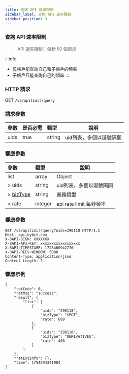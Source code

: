```yaml
---
title: 查詢 API 速率限制
sidebar_label: 查詢 API 速率限制
sidebar_position: 3
---
```

### 查詢 API 速率限制
> API 速率限制：每秒 50 個請求

:::info
* 母帳戶能查詢自己和子帳戶的頻率
* 子帳戶只能查詢自己的頻率
:::

### HTTP 請求
GET `/v5/apilimit/query`

### 請求參數
| 參數 | 是否必需 | 類型 | 說明|
|:----- |:-------|:-----|------ |
|uids |true|string|uid列表，多個以逗號隔開 |

### 響應參數
| 參數 | 類型 | 說明|
|:----- |:-----|----- |
|list |array |Object|
|> uids |string|uid列表，多個以逗號隔開 |
|> [bizType](/v5/enum#biztype) |string|業務類型 |
|> rate |integer|api rate limit 每秒頻率 |

### 響應參數
```http
GET /v5/apilimit/query?uids=290118 HTTP/1.1
Host: api.bybit.com
X-BAPI-SIGN: XXXXXXX
X-BAPI-API-KEY: xxxxxxxxxxxxxxxxxx
X-BAPI-TIMESTAMP: 1728460942776
X-BAPI-RECV-WINDOW: 5000
Content-Type: application/json
Content-Length: 2
```

### 響應示例
```http
{
    "retCode": 0,
    "retMsg": "success",
    "result": {
        "list": [
            {
                "uids": "290118",
                "bizType": "SPOT",
                "rate": 600
            },
            {
                "uids": "290118",
                "bizType": "DERIVATIVES",
                "rate": 400
            }
        ]
    },
    "retExtInfo": {},
    "time": 1754894341984
}
```
